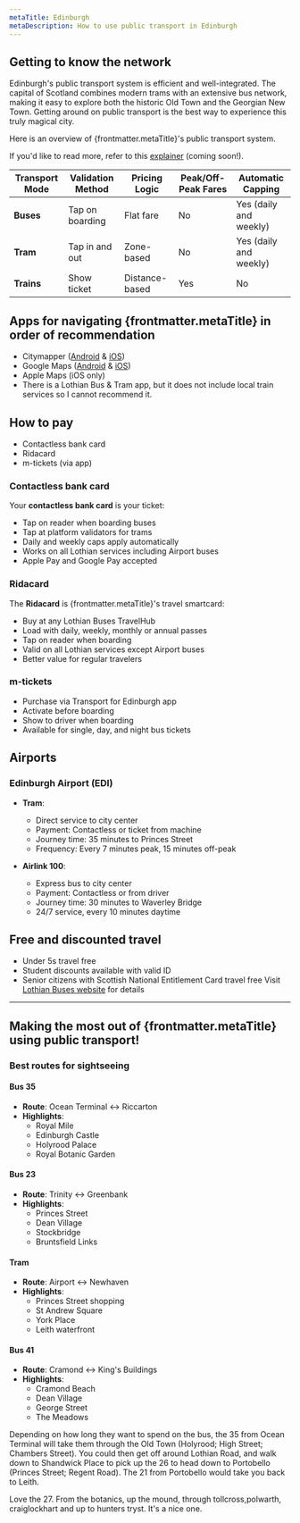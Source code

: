 ```yaml
---
metaTitle: Edinburgh
metaDescription: How to use public transport in Edinburgh
---
```


## Getting to know the network
Edinburgh's public transport system is efficient and well-integrated. 
The capital of Scotland combines modern trams with an extensive bus network, making it easy to explore both the historic Old Town and the Georgian New Town.
Getting around on public transport is the best way to experience this truly magical city.

Here is an overview of {frontmatter.metaTitle}'s public transport system.

If you'd like to read more, refer to this [explainer](URL) (coming soon!).

| **Transport Mode**          | **Validation Method**       | **Pricing Logic**          | **Peak/Off-Peak Fares**         | **Automatic Capping**     |
|-----------------------------|-----------------------------|----------------------------|---------------------------|---------------------------|
| **Buses**                   | Tap on boarding             | Flat fare                  | No                        | Yes (daily and weekly)    |
| **Tram**                    | Tap in and out              | Zone-based                 | No                        | Yes (daily and weekly)    |
| **Trains**                  | Show ticket                 | Distance-based             | Yes                       | No                        |

## Apps for navigating {frontmatter.metaTitle} in order of recommendation
- Citymapper ([Android](https://play.google.com/store/apps/details?id=com.citymapper.app.release&referrer=utm_medium%3Dweb%26utm_source%3Dcmweb%253Adesktop%253Awebapp%253Atopnav) & [iOS](https://apps.apple.com/app/citymapper-all-live-transit/id469463298))
- Google Maps ([Android](https://play.google.com/store/apps/details?id=com.google.android.apps.maps&hl=en) & [iOS](https://apps.apple.com/app/google-maps/id585027354))
- Apple Maps (iOS only)
- There is a Lothian Bus & Tram app, but it does not include local train services so I cannot recommend it. 

## How to pay
- Contactless bank card
- Ridacard
- m-tickets (via app)

<div>
<Figure 
  src="/cities/europe/uk/edinburgh/card-reader.jpg"
  alt="Card reader on Edinburgh transport"
  caption="Tap your contactless card or Ridacard on the reader when boarding"
/>
</div>

### Contactless bank card
Your **contactless bank card** is your ticket:
- Tap on reader when boarding buses
- Tap at platform validators for trams
- Daily and weekly caps apply automatically
- Works on all Lothian services including Airport buses
- Apple Pay and Google Pay accepted

### Ridacard
The **Ridacard** is {frontmatter.metaTitle}'s travel smartcard:
- Buy at any Lothian Buses TravelHub
- Load with daily, weekly, monthly or annual passes
- Tap on reader when boarding
- Valid on all Lothian services except Airport buses
- Better value for regular travelers

### m-tickets
- Purchase via Transport for Edinburgh app
- Activate before boarding
- Show to driver when boarding
- Available for single, day, and night bus tickets

## Airports

### Edinburgh Airport (EDI)
- **Tram**:
  - Direct service to city center
  - Payment: Contactless or ticket from machine
  - Journey time: 35 minutes to Princes Street
  - Frequency: Every 7 minutes peak, 15 minutes off-peak
  
- **Airlink 100**:
  - Express bus to city center
  - Payment: Contactless or from driver
  - Journey time: 30 minutes to Waverley Bridge
  - 24/7 service, every 10 minutes daytime

## Free and discounted travel
- Under 5s travel free
- Student discounts available with valid ID
- Senior citizens with Scottish National Entitlement Card travel free
Visit [Lothian Buses website](https://www.lothianbuses.com) for details

---
## Making the most out of {frontmatter.metaTitle} using public transport!

### Best routes for sightseeing

#### **Bus 35**
- **Route**: Ocean Terminal ↔ Riccarton
- **Highlights**:
  - Royal Mile
  - Edinburgh Castle
  - Holyrood Palace
  - Royal Botanic Garden

#### **Bus 23**
- **Route**: Trinity ↔ Greenbank
- **Highlights**:
  - Princes Street
  - Dean Village
  - Stockbridge
  - Bruntsfield Links

#### **Tram**
- **Route**: Airport ↔ Newhaven
- **Highlights**:
  - Princes Street shopping
  - St Andrew Square
  - York Place
  - Leith waterfront

#### **Bus 41**
- **Route**: Cramond ↔ King's Buildings
- **Highlights**:
  - Cramond Beach
  - Dean Village
  - George Street
  - The Meadows


Depending on how long they want to spend on the bus, the 35 from Ocean Terminal will take them through the Old Town (Holyrood; High Street; Chambers Street). You could then get off around Lothian Road, and walk down to Shandwick Place to pick up the 26 to head down to Portobello (Princes Street; Regent Road). The 21 from Portobello would take you back to Leith.

Love the 27. From the botanics, up the mound, through tollcross,polwarth, craiglockhart and up to hunters tryst. It's a nice one.